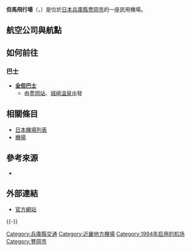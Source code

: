 {{Expand|time=2015-10-03}}
{{Infobox airport
| name         = 但馬飛行場<br /><small>Tajima Airfield</small>
| nativename   = {{lang|ja|但馬飛行場}}
| logo         = 
| logo-width   = 
| logotext     =
| photo        = Konotori Tajima Airport Terminal Building.jpg
| photosize    = 250px
| caption      = 
| IATA         = TJH
| ICAO         = RJBT
| type         = 民用
| operator     = {{Link-ja|兵庫縣廳|兵庫県庁}}
| city-served  = [[豐岡市|豐岡市]]
| location     = {{JPN}}[[兵庫縣|兵庫縣]][[豐岡市|豐岡市]]
| opened       = {{start date|1994|05}}
| closed       = <!-- {{end date|YYYY|MM|DD}} -->
| elevation-m  = 176
| metric-elev  = yes
| coordinates  = {{Coord|35|30|46|N|134|47|13|E|type:airport_region:JP|display=inline,title}}
| latd  =  35 | latm  = 30 | lats  = 46 | latNS  = N
| longd = 134 | longm = 47 | longs = 13 | longEW = E
| website                = {{URL|http://www.tajima-airport.jp/}}
| pushpin_map            = Japan
| pushpin_mapsize        = 220
| pushpin_map_caption    = 機場在日本的位置
| pushpin_label          = TJH/RJBT
| pushpin_label_position = left
| r1-number    = 01/19
| r1-length-m  = 1,200
| r1-surface   = 混凝土/瀝青
| metric-rwy   = yes
| stat-year    = 2014
| stat1-header = 客運量
| stat1-data   = 28,592 人次
| stat2-header = 貨運量
| stat2-data   = 0 公噸
| stat3-header = 起降架次
| stat3-data   = 2,092 架次
}}

'''但馬飛行場'''（{{jpn|j=但馬飛行場|hg=たじまひこうじょう|rm=Tajima hikōjō|f=y}}，{{airport codes|TJH|RJBT}}）是位於[[日本|日本]][[兵庫縣|兵庫縣]][[豊岡市|豊岡市]]的一座民用機場。

== 航空公司與航點 ==
{{Airport-dest-list
| {{nowrap|{{flagicon|JPN}} [[日本空中通勤|日本空中通勤]]（JC）}} | [[大阪國際機場|大阪/伊丹]]
}}

== 如何前往 ==
=== 巴士 ===
*'''[[全但巴士|全但巴士]]'''
**由[[豊岡站|豊岡站]]、[[城崎溫泉|城崎溫泉]]出發

== 相關條目 ==
*[[日本機場列表|日本機場列表]]
*[[機場|機場]]

== 參考來源 ==
<div class="references-small">
<references />
</div>
* {{Cite web|publisher=国土交通省航空局航空ネットワーク企画課|title=暦年・年度別空港管理状況調書|date=|url=http://www.mlit.go.jp/common/001101030.pdf|accessdate=2015-10-03|deadurl=yes|archiveurl=https://web.archive.org/web/20150923142025/http://www.mlit.go.jp/common/001101030.pdf|archivedate=2015-09-23}}

== 外部連結 ==
{{Commonscat|Tajima Airfield}}
* [http://www.tajima-airport.jp/ 官方網站]{{Wayback|url=http://www.tajima-airport.jp/ |date=20090111102219 }}{{ja}}{{en}}
{{-}}
{{日本機場}}

[[Category:兵庫縣交通|Category:兵庫縣交通]]
[[Category:近畿地方機場|Category:近畿地方機場]]
[[Category:1994年启用的机场|Category:1994年启用的机场]]
[[Category:豐岡市|Category:豐岡市]]
